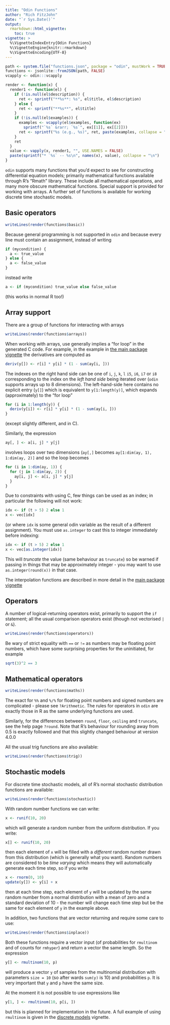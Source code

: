 ```yaml
---
title: "Odin Functions"
author: "Rich FitzJohn"
date: "`r Sys.Date()`"
output:
  rmarkdown::html_vignette:
    toc: true
vignette: >
  %\VignetteIndexEntry{Odin Functions}
  %\VignetteEngine{knitr::rmarkdown}
  %\VignetteEncoding{UTF-8}
---
```


``` r
path <- system.file("functions.json", package = "odin", mustWork = TRUE)
functions <- jsonlite::fromJSON(path, FALSE)
vcapply <- odin:::vcapply

render <- function(x) {
  render1 <- function(el) {
    if (!is.null(el$description)) {
      ret <- sprintf("**%s**: %s", el$title, el$description)
    } else {
      ret <- sprintf("**%s**", el$title)
    }
    if (!is.null(el$examples)) {
      examples <- vcapply(el$examples, function(ex)
        sprintf("`%s` &rarr; `%s`", ex[[1]], ex[[2]]))
      ret <- sprintf("%s (e.g., %s)", ret, paste(examples, collapse = "; "))
    }
    ret
  }
  value <- vapply(x, render1, "", USE.NAMES = FALSE)
  paste(sprintf("* `%s` -- %s\n", names(x), value), collapse = "\n")
}
```

`odin` supports many functions that you'd expect to see for
constructing differential equation models; primarily mathematical
functions available through R's "Rmath" library.  These include all
mathematical operations, and many more obscure mathematical
functions.  Special support is provided for working with arrays.  A
further set of functions is available for working discrete time
stochastic models.

## Basic operators

``` r
writeLines(render(functions$basic))
```

Because general programming is not supported in `odin` and because
every line must contain an assignment, instead of writing

```r
if (mycondition) {
  a <- true_value
} else {
  a <- false_value
}
```

instead write

```r
a <- if (mycondition) true_value else false_value
```

(this works in normal R too!)

## Array support

There are a group of functions for interacting with arrays

``` r
writeLines(render(functions$arrays))
```

When working with arrays, use generally implies a "for loop" in the
generated C code.  For example, in the example in [the main package
vignette](odin.html) the derivatives are computed as

```r
deriv(y[]) <- r[i] * y[i] * (1 - sum(ay[i, ]))
```

The indexes on the right hand side can be one of `i`, `j`, `k`, `l`
`i5`, `i6`, `i7` or `i8` corresponding to the index on the *left hand
side* being iterated over (`odin` supports arrays up to 8 dimensions).
The left-hand-side here contains no explicit entry (`y[]`) which is
equivalent to `y[1:length(y)]`, which expands (approximately) to the
"for loop"

```r
for (i in 1:length(y)) {
  deriv(y[i]) <- r[i] * y[i] * (1 - sum(ay[i, ]))
}
```

(except slightly different, and in C).

Similarly, the expression

```r
ay[, ] <- a[i, j] * y[j]
```

involves loops over two dimensions (`ay[,]` becomes `ay[1:dim(ay,
1), 1:dim(ay, 2)]` and so the loop becomes

```r
for (i in 1:dim(ay, 1)) {
  for (j in 1:dim(ay, 2)) {
    ay[i, j] <- a[i, j] * y[j]
  }
}
```

Due to constraints with using C, few things can be used as an index; in particular the following will not work:

```r
idx <- if (t > 5) 2 else 1
x <- vec[idx]
```

(or where `idx` is some general odin variable as the result of a different assignment). You must use `as.integer` to cast this to integer immediately before indexing:

```r
idx <- if (t > 5) 2 else 1
x <- vec[as.integer(idx)]
```

This will *truncate* the value (same behaviour as `truncate`) so be warned if passing in things that may be approximately integer - you may want to use `as.integer(round(x))` in that case.

The interpolation functions are described in more detail in the
[main package vignette](odin.html)

## Operators

A number of logical-returning operators exist, primarily to support
the `if` statement; all the usual comparison operators exist
(though not vectorised `|` or `&`).

``` r
writeLines(render(functions$operators))
```

Be wary of strict equality with `==` or `!=` as numbers may be
floating point numbers, which have some surprising properties for
the uninitiated, for example
``` r
sqrt(3)^2 == 3
```

## Mathematical operators

``` r
writeLines(render(functions$maths))
```

The exact for `%%` and `%/%` for floating point numbers and signed
numbers are complicated - please see `?Arithmetic`.  The rules for
operators in `odin` are exactly those in R as the same underlying
functions are used.

Similarly, for the differences between `round`, `floor`, `ceiling`
and `truncate`, see the help page `?round`.  Note that R's
behaviour for rounding away from 0.5 is exactly followed and that
this slightly changed behaviour at version 4.0.0

All the usual trig functions are also available:

``` r
writeLines(render(functions$trig))
```

## Stochastic models

For discrete time stochastic models, all of R's normal stochastic
distribution functions are available:

``` r
writeLines(render(functions$stochastic))
```

With random number functions we can write:

```r
x <- runif(10, 20)
```

which will generate a random number from the uniform distribution.  If you write:

```r
x[] <- runif(10, 20)
```

then each element of `x` will be filled with a *different* random number drawn from this distribution (which is generally what you want). Random numbers are considered to be *time varying* which means they will automatically generate each time step, so if you write

```r
x <- rnorm(0, 10)
update(y[]) <- y[i] + x
```

then at each time step, each element of `y` will be updated by the same random number from a normal distribution with a mean of zero and a standard deviation of 10 - the number will change each time step but be the same for each element of `y` in the example above.

In addition, two functions that are vector returning and require
some care to use:

``` r
writeLines(render(functions$inplace))
```

Both these functions require a vector input (of probabilities for `rmultinom` and of counts for `rmhyper`) and return a vector the same length.  So the expression

```r
y[] <- rmultinom(10, p)
```

will produce a vector `y` of samples from the multinomial distribution with parameters `size = 10` (so after wards `sum(y)` is 10) and probabilities `p`. It is very important that `y` and `p` have the same size.

At the moment it is not possible to use expressions like

```r
y[1, ] <- rmultinom(10, p[i, ])
```

but this is planned for implementation in the future.  A full example of using `rmultinom` is given in the [discrete models](discrete.html) vignette.
